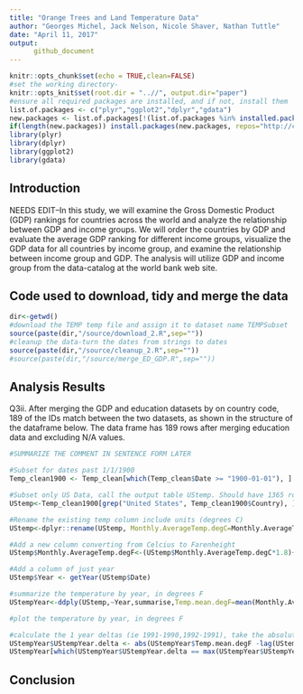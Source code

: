 ```yaml
---
title: "Orange Trees and Land Temperature Data"
author: "Georges Michel, Jack Nelson, Nicole Shaver, Nathan Tuttle"
date: "April 11, 2017"
output: 
      github_document 
---
```


```r
knitr::opts_chunk$set(echo = TRUE,clean=FALSE)
#set the working directory-
knitr::opts_knit$set(root.dir = "..//", output.dir="paper")
#ensure all required packages are installed, and if not, install them
list.of.packages <- c("plyr","ggplot2","dplyr","gdata")
new.packages <- list.of.packages[!(list.of.packages %in% installed.packages()[,"Package"])]
if(length(new.packages)) install.packages(new.packages, repos="http://cran.rstudio.com/")
library(plyr)
library(dplyr)
library(ggplot2)
library(gdata)
```

## Introduction

NEEDS EDIT--In this study, we will examine the Gross Domestic Product (GDP) rankings for countries across the world and analyze the relationship between GDP and income groups. We will order the countries by GDP and evaluate the average GDP ranking for different income groups, visualize the GDP data for all countries by income group, and examine the relationship between income group and GDP. The analysis will utilize GDP and income group from the data-catalog at the world bank web site.


## Code used to download, tidy and merge the data
```r
dir<-getwd()
#download the TEMP temp file and assign it to dataset name TEMPSubset
source(paste(dir,"/source/download_2.R",sep=""))
#cleanup the data-turn the dates from strings to dates
source(paste(dir,"/source/cleanup_2.R",sep=""))
#source(paste(dir,"/source/merge_ED_GDP.R",sep=""))
```

## Analysis Results

Q3ii. After merging the GDP and education datasets by on country code, 189 of the IDs match between the two datasets, as shown in the structure of the dataframe below. The data frame has 189 rows after merging education data and excluding N/A values.
```r
#SUMMARIZE THE COMMENT IN SENTENCE FORM LATER

#Subset for dates past 1/1/1900
Temp_clean1900 <- Temp_clean[which(Temp_clean$Date >= "1900-01-01"), ]

#Subset only US Data, call the output table UStemp. Should have 1365 rows
UStemp<-Temp_clean1900[grep("United States", Temp_clean1900$Country), ]

#Rename the existing temp column include units (degrees C)
UStemp<-dplyr::rename(UStemp, Monthly.AverageTemp.degC=Monthly.AverageTemp)

#Add a new column converting from Celcius to Farenheight
UStemp$Monthly.AverageTemp.degF<-(UStemp$Monthly.AverageTemp.degC*1.8)+32

#Add a column of just year
UStemp$Year <- getYear(UStemp$Date)

#summarize the temperature by year, in degrees F
UStempYear<-ddply(UStemp,~Year,summarise,Temp.mean.degF=mean(Monthly.AverageTemp.degF))

#plot the temperature by year, in degrees F

#calculate the 1 year deltas (ie 1991-1990,1992-1991), take the absolute value, and then report the max value and the years
UStempYear$UStempYear.delta <- abs(UStempYear$Temp.mean.degF -lag(UStempYear$Temp.mean.degF))
UStempYear[which(UStempYear$UStempYear.delta == max(UStempYear$UStempYear.delta, na.rm=TRUE)), ]

```



## Conclusion

